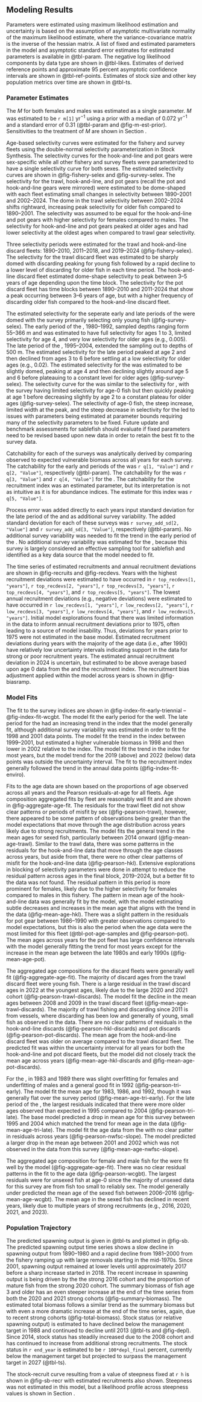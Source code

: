 ## Modeling Results

Parameters were estimated using maximum likelihood estimation and uncertainty is based on the assumption of asymptotic multivariate normality of the maximum likelihood estimate, where the variance-covariance matrix is the inverse of the hessian matrix. A list of fixed and estimated parameters in the model and asymptotic standard error estimates for estimated parameters is available in @tbl-param. The negative log likelihood components by data type are shown in @tbl-likes. Estimates of derived reference points and approximate 95 percent asymptotic confidence intervals are shown in @tbl-ref-points. Estimates of stock size and other key population metrics over time are shown in @tbl-ts.

### Parameter Estimates

The $M$ for both females and males was estimated as a single parameter. $M$ was estimated to be `r m[1]` yr$^{-1}$ using a prior with a median of 0.072 yr$^{-1}$ and a standard error of 0.31 (@tbl-param and @fig-m-est-prior). Sensitivities to the treatment of $M$ are shown in Section \ref{sensitivities}.

Age-based selectivity curves were estimated for the fishery and survey fleets using the double-normal selectivity parameterization in Stock Synthesis. The selectivity curves for the hook-and-line and pot gears were sex-specific while all other fishery and survey fleets were parameterized to have a single selectivity curve for both sexes. The estimated selectivity curves are shown in @fig-fishery-selex and @fig-survey-selex. The selectivity for the trawl, hook-and-line, and pot gears (recall the pot and hook-and-line gears were mirrored) were estimated to be dome-shaped with each fleet estimating small changes in selectivity between 1890--2001 and 2002--2024. The dome in the trawl selectivity between 2002--2024 shifts rightward, increasing peak selectivity for older fish compared to 1890--2001. The selectivity was assumed to be equal for the hook-and-line and pot gears with higher selectivity for females compared to males. The selectivity for hook-and-line and pot gears peaked at older ages and had lower selectivity at the oldest ages when compared to trawl gear selectivity. 

Three selectivity periods were estimated for the trawl and hook-and-line discard fleets: 1890--2010, 2011--2018, and 2019--2024 (@fig-fishery-selex). The selectivity for the trawl discard fleet was estimated to be sharply domed with discarding peaking for young fish followed by a rapid decline to a lower level of discarding for older fish in each time period. The hook-and-line discard fleet estimated dome-shape selectivity to peak between 3--5 years of age depending upon the time block. The selectivity for the pot discard fleet has time blocks between 1890--2010 and 2011-2024 that show a peak occurring between 3--6 years of age, but with a higher frequency of discarding older fish compared to the hook-and-line discard fleet.    

The estimated selectivity for the seperate early and late periods of the \gls{s-tri} were domed with the survey primarily selecting only young fish (@fig-survey-selex). The early period of the \gls{s-tri}, 1980--1992, sampled depths ranging form 55--366 m and was estimated to have full selectivity for ages 1 to 3, limited selectivity for age 4, and very low selectivity for older ages (e.g., 0.005). The late period of the \gls{s-tri}, 1995--2004, extended the sampling out to depths of 500 m.  The estimated selectivity for the late period peaked at age 2 and then declined from ages 3 to 6 before settling at a low selectivity for older ages (e.g., 0.02). The estimated selectivity for the \gls{s-nslope} was estimated to be slightly domed, peaking at age 4 and then declining slightly around age 5 and 6 before plateauing to a constant level for older ages (@fig-survey-selex). The selectivity curve for the \gls{s-wcgbt} was similar to the selectivity for \gls{s-nslope}, with the survey having limited selectivity for age-0 fish but then quickly peaking at age 1 before decreasing slightly by age 2 to a constant plateau for older ages (@fig-survey-selex). The selectivity of age-0 fish, the steep increase, limited width at the peak, and the steep decrease in selectivity for the \gls{s-wcgbt} led to issues with parameters being estimated at parameter bounds requiring many of the selectivity parameters to be fixed. Future update and benchmark assessments for sablefish should evaluate if fixed parameters need to be revised based upon new data in order to retain the best fit to the survey data.     

Catchability for each of the surveys was analytically derived by comparing observed to expected vulnerable biomass across all years for each survey. The catchability for the early and periods of the \gls{s-tri} was `r q[1, "Value"]` and `r q[2, "Value"]`, respectively (@tbl-param). The catchability for the \gls{s-nslope} was `r q[3, "Value"]` and `r q[4, "Value"]` for the \gls{s-wcgbt}.  The catchability for the recruitment index was an estimated parameter, but its interpretation is not as intuitive as it is for abundance indices.  The estimate for this index was `r q[5, "Value"]`.

Process error was added directly to each years input standard deviation for the late period of the \gls{s-tri} and \gls{s-nslope} as additional survey variability. The added standard deviation for each of these surveys was `r survey_add_sd[2, "Value"]` and `r survey_add_sd[3, "Value"]`, respectively (@tbl-param).  No additional survey variability was needed to fit the trend in the early period of the \gls{s-tri}. No additional survey variability was estimated for the \gls{s-wcgbt}, because this survey is largely considered an effective sampling tool for sablefish and identified as a key data source that the model needed to fit. 

The time series of estimated recruitments and annual recruitment deviations are shown in @fig-recruits and @fig-recdevs. Years with the highest recruitment deviations were estimated to have occurred in `r top_recdevs[1, "years"]`, `r top_recdevs[2, "years"]`, `r top_recdevs[3, "years"]`, `r top_recdevs[4, "years"]`, and `r top_recdevs[5, "years"]`. The lowest annual recruitment deviations (e.g., negative deviations) were estimated to have occurred in `r low_recdevs[1, "years"]`, `r low_recdevs[2, "years"]`, `r low_recdevs[3, "years"]`, `r low_recdevs[4, "years"]`, and `r low_recdevs[5, "years"]`. Initial model explorations found that there was limited information in the data to inform annual recruitment deviations prior to 1975, often leading to a source of model insability.  Thus, deviations for years prior to 1975 were not estimated in the base model. Estimated recruitment deviations during years with the majority of the age data (i.e., after 1990) have relatively low uncertainty intervals indicating support in the data for strong or poor recruitment years. The estimated annual recruitment deviation in 2024 is uncertain, but estimated to be above average based upon age 0 data from the \gls{s-wcgbt} and the recruitment index. The recruitment bias adjustment applied within the model across years is shown in @fig-biasramp.

### Model Fits

The fit to the survey indices are shown in @fig-index-fit-early-triennial -- @fig-index-fit-wcgbt. The model fit the early period for the \gls{s-tri} well.  The late period for the \gls{s-tri} had an increasing trend in the index that the model generally fit, although additional survey variability was estimated in order to fit the 1998 and 2001 data points. The model fit the trend in the \gls{s-nslope} index between 1999--2001, but estimated a higher vulnerable biomass in 1998 and then lower in 2002 relative to the index. The model fit the trend in the \gls{s-wcgbt} index for most years, but the model trend for the 2019 (above) and 2022 (below) data points was outside the uncertainty interval. The fit to the recruitment index generally followed the trend in the annaul data points (@fig-index-fit-enviro). 

Fits to the age data are shown based on the proportions of age observed across all years and the Pearson residuals-at-age for all fleets. Age composition aggregated fits by fleet are reasonably well fit and are shown in @fig-aggregate-age-fit. The residuals for the trawl fleet did not show clear patterns or periods of misfit by sex (@fig-pearson-trawl), however, there appeared to be some pattern of observations being greater than the model expectations that move through the age distribution across years likely due to strong recruitments.  The model fits the general trend in the mean ages for sexed fish, particularly between 2014 onward (@fig-mean-age-trawl). Similar to the trawl data, there was some patterns in the residuals for the hook-and-line data that move through the age classes across years, but aside from that, there were no other clear patterns of misfit for the hook-and-line data (@fig-pearson-hkl). Extensive explorations in blocking of selectivity parameters were done in attempt to reduce the residual pattern across ages in the final block, 2019--2024, but a better fit to the data was not found. The residual pattern in this period is more prominent for females, likely due to the higher selectivity for females compared to males in this fishery. The pattern in mean age of the hook-and-line data was generally fit by the model, with the model estimating subtle decreases and increases in the mean age that aligns with the trend in the data (@fig-mean-age-hkl). There was a slight pattern in the residuals for pot gear between 1986--1990 with greater observations compared to model expectations, but this is also the period when the age data were the most limited for this fleet (@tbl-pot-age-samples and @fig-pearson-pot). The mean ages across years for the pot fleet has large confidence intervals with the model generally fitting the trend for most years except for the increase in the mean age between the late 1980s and early 1990s (@fig-mean-age-pot).     

The aggregated age compositions for the discard fleets were generally well fit (@fig-aggregate-age-fit). The majority of discard ages from the trawl discard fleet were young fish. There is a large residual in the trawl discard ages in 2022 at the youngest ages, likely due to the large 2020 and 2021 cohort (@fig-pearson-trawl-discards). The model fit the decline in the mean ages between 2008 and 2009 in the trawl discard fleet (@fig-mean-age-trawl-discards). The majority of trawl fishing and discarding since 2011 is from \gls{ifq} vessels, where discarding has been low and generally of young, small fish as observed in the data. There are no clear patterns of residuals in the hook-and-line discards (@fig-pearson-hkl-discards) and pot discards (@fig-pearson-pot-discards). The mean age from the hook-and-line discard fleet was older on average compared to the trawl discard fleet. The predicted fit was within the uncertainty interval for all years for both the hook-and-line and pot discard fleets, but the model did not closely track the mean age across years (@fig-mean-age-hkl-discards and @fig-mean-age-pot-discards). 

For the \gls{s-tri}, in 1983 and 1989 there was slight overfitting for females and underfitting of males and a general good fit in 1992 (@fig-pearson-tri-early). The model fit the mean age for 1983, 1986, and 1992, though it was generally flat over the survey period (@fig-mean-age-tri-early). For the late period of the \gls{s-tri}, the largest residuals indicated that there were more older ages observed than expected in 1995 compared to 2004 (@fig-pearson-tri-late). The base model predicted a drop in mean age for this survey between 1995 and 2004 which matched the trend for mean age in the data (@fig-mean-age-tri-late). The model fit the age data from the \gls{s-nslope} with no clear patter in residuals across years (@fig-pearson-nwfsc-slope). The model predicted a larger drop in the mean age between 2001 and 2002 which was not observed in the data from this survey (@fig-mean-age-nwfsc-slope).  

The aggregated age composition for female and male fish for the \gls{s-wcgbt} were fit well by the model (@fig-aggregate-age-fit). There was no clear residual patterns in the fit to the \gls{s-wcgbt} age data (@fig-pearson-wcgbt).  The largest residuals were for unsexed fish at age-0 since the majority of unsexed data for this survey are from fish too small to reliably sex. The model generally under predicted the mean age of the sexed fish between 2006--2016 (@fig-mean-age-wcgbt).  The mean age in the sexed fish has declined in recent years, likely due to multiple years of strong recruitments (e.g., 2016, 2020, 2021, and 2023).   

### Population Trajectory

The predicted spawning output is given in @tbl-ts and plotted in @fig-sb.  The predicted spawning output time series shows a slow decline in spawning output from 1890--1980 and a rapid decline from 1981--2000 from the fishery ramping up with large removals starting in the mid-1970s. Since 2001, spawning output remained at lower levels until approximately 2017 before a sharp increase started in 2018. The recent increase in spawning output is being driven by the the strong 2016 cohort and the proportion of mature fish from the strong 2020 cohort. The summary biomass of fish age 3 and older has an even steeper increase at the end of the time series from both the 2020 and 2021 strong cohorts (@fig-summary-biomass). The estimated total biomass follows a similar trend as the summary biomass but with even a more dramatic increase at the end of the time series, again, due to recent strong cohorts (@fig-total-biomass). Stock status (or relative spawning output) is estimated to have declined below the management target in 1988 and continued to decline until 2013 (@tbl-ts and @fig-depl). Since 2014, stock status has steadily increased due to the 2008 cohort and has continued to increase from additional strong recruitments.  The stock status in `r end_year` is estimated to be `r 100*depl_final` percent, currently below the management target but projected to surpass the management target in 2027 (@tbl-ts).     

The stock-recruit curve resulting from a value of steepness fixed at `r h` is shown in @fig-sb-recr with estimated recruitments also shown. Steepness
was not estimated in this model, but a likelihood profile across steepness values is shown in Section \ref{profiles}.





